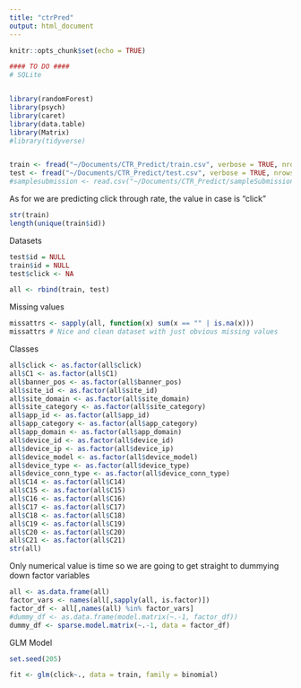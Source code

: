 ```yaml
---
title: "ctrPred"
output: html_document
---
```


```r
knitr::opts_chunk$set(echo = TRUE)
```

```r
#### TO DO ####
# SQLite


library(randomForest)
library(psych)
library(caret)
library(data.table)
library(Matrix)
#library(tidyverse)



```
```r
train <- fread("~/Documents/CTR_Predict/train.csv", verbose = TRUE, nrows = 1000000)
test <- fread("~/Documents/CTR_Predict/test.csv", verbose = TRUE, nrows = 250000)
#samplesubmission <- read.csv("~/Documents/CTR_Predict/sampleSubmission.csv")

```
As for we are predicting click through rate, the value in case is "click"
```r
str(train)
length(unique(train$id))
```
Datasets
```r
test$id = NULL
train$id = NULL
test$click <- NA

all <- rbind(train, test)
```
Missing values
```r
missattrs <- sapply(all, function(x) sum(x == "" | is.na(x)))
missattrs # Nice and clean dataset with just obvious missing values
```
Classes
```r
all$click <- as.factor(all$click)
all$C1 <- as.factor(all$C1)
all$banner_pos <- as.factor(all$banner_pos)
all$site_id <- as.factor(all$site_id)
all$site_domain <- as.factor(all$site_domain)
all$site_category <- as.factor(all$site_category)
all$app_id <- as.factor(all$app_id)
all$app_category <- as.factor(all$app_category)
all$app_domain <- as.factor(all$app_domain)
all$device_id <- as.factor(all$device_id)
all$device_ip <- as.factor(all$device_ip)
all$device_model <- as.factor(all$device_model)
all$device_type <- as.factor(all$device_type)
all$device_conn_type <- as.factor(all$device_conn_type)
all$C14 <- as.factor(all$C14)
all$C15 <- as.factor(all$C15)
all$C16 <- as.factor(all$C16)
all$C17 <- as.factor(all$C17)
all$C18 <- as.factor(all$C18)
all$C19 <- as.factor(all$C19)
all$C20 <- as.factor(all$C20)
all$C21 <- as.factor(all$C21)
str(all)
```
Only numerical value is time so we are going to get straight to dummying down factor variables
```r
all <- as.data.frame(all)
factor_vars <- names(all[,sapply(all, is.factor)])
factor_df <- all[,names(all) %in% factor_vars]
#dummy_df <- as.data.frame(model.matrix(~.-1, factor_df))
dummy_df <- sparse.model.matrix(~.-1, data = factor_df)

```
GLM Model
```r
set.seed(205)

fit <- glm(click~., data = train, family = binomial)
```

